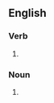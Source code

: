 {{also|cataloguing}}

==English==

===Verb===
{{head|en|verb form}}

# {{present participle of|catalog|lang=en|nocat=1}}

===Noun===
{{en-noun}}

# {{alternative form of|cataloguing|lang=en}}